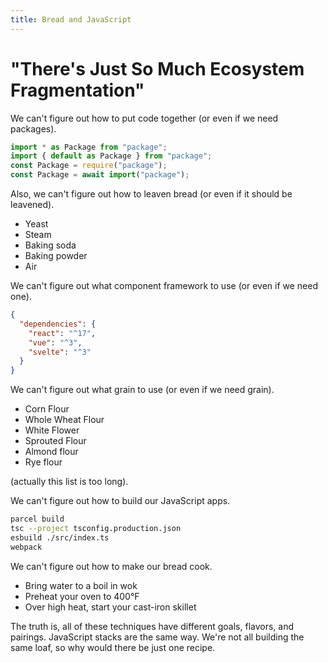 ```yaml
---
title: Bread and JavaScript
---
```


# "There's Just So Much Ecosystem Fragmentation"

We can't figure out how to put code together (or even if we need packages).

```javascript
import * as Package from "package";
import { default as Package } from "package";
const Package = require("package");
const Package = await import("package");
```

Also, we can't figure out how to leaven bread (or even if it should be leavened).

- Yeast
- Steam
- Baking soda
- Baking powder
- Air

We can't figure out what component framework to use (or even if we need one).

```json
{
  "dependencies": {
    "react": "^17",
    "vue": "^3",
    "svelte": "^3"
  }
}
```

We can't figure out what grain to use (or even if we need grain).

- Corn Flour
- Whole Wheat Flour
- White Flower
- Sprouted Flour
- Almond flour
- Rye flour

(actually this list is too long).

We can't figure out how to build our JavaScript apps.

```bash
parcel build
tsc --project tsconfig.production.json
esbuild ./src/index.ts
webpack
```

We can't figure out how to make our bread cook.

- Bring water to a boil in wok
- Preheat your oven to 400°F
- Over high heat, start your cast-iron skillet

The truth is, all of these techniques have different goals, flavors, and pairings. JavaScript stacks are the same way. We're not all building the same loaf, so why would there be just one recipe.
